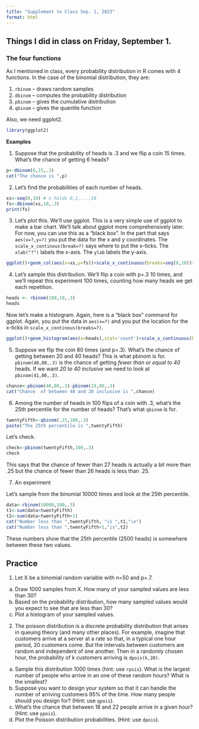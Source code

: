 ```yaml
---
title: "Supplement to Class Sep. 1, 2023"
format: html
---
```


## Things I did in class on Friday, September 1.

### The four functions

As I mentioned in class, every probability distribution in R comes with 4 functions.  In the case of the binomial distribution, they are:

1. `rbinom` -- draws random samples
2. `dbinom` -- computes the probability distribution
3. `pbinom` -- gives the cumulative distribution
4. `qbinom` -- gives the quantile function

Also, we need ggplot2.

```r
library(ggplot2)
```

**Examples**

1.  Suppose that the probability of heads is .3 and we flip a coin 15 times.  What's the chance of getting 6 heads?

```r
p<-dbinom(6,15,.3)
cat("The chance is ",p)
```

2.  Let's find the probabilities of each number of heads.

```r
xs<-seq(0,10) # x holds 0,1,...,10
fs<-dbinom(xs,10,.3)
print(fs)
```

3.  Let's plot this.  We'll use ggplot.  This is a very simple use of ggplot to make a bar chart.
We'll talk about ggplot more comprehensively later.  For now, you can use this as a "black box".  In the part that says `aes(x=?,y=?)` you put the data for the x and y coordinates. The `scale_x_continous(break=?)` says where to put the x-ticks. The `xlab("?")` labels the x-axis. The `ylab` labels the y-axis.


```r
ggplot()+geom_col(aes(x=xs,y=fs))+scale_x_continuous(breaks=seq(0,10))+xlab("Number of Heads")+ylab("Probability")
```

4. Let's sample this distribution.  We'll flip a coin with p=.3 10 times, and we'll repeat this experiment 100 times, counting how many heads we get each repetition.

```r
heads <- rbinom(100,10,.3)
heads
```
Now let's make a histogram.  Again, here is a "black box" command for ggplot.  Again, you put the data in `aes(x=?)`
and you put the location for the x-ticks in `scale_x_continous(breaks=?)`.

```r
ggplot()+geom_histogram(aes(x=heads),stat='count')+scale_x_continuous(breaks=seq(0,10))+xlab("Number of Heads")+ylab("Count")
```

5.  Suppose we flip the coin 80 times (and p=.3).
What's the chance of getting between 20 and 40 heads?
This is what pbinom is for. `pbinom(40,80,.3)` is the chance of getting *fewer than or equal to 40* heads.  If we want
*20 to 40 inclusive* we need to look at `pbinom(41,80,.3)`.

```r
chance<-pbinom(40,80,.3)-pbinom(19,80,.3)
cat("Chance  of between 40 and 20 inclusive is ",chance)

```

6.  Among the number of heads in 100 flips of a coin with .3, what's the 25th percentile for the number of heads?
That's what `qbinom` is for.

```r
twentyFifth<-qbinom(.25,100,.3)
paste("The 25th percentile is ",twentyFifth)
```

Let's check.  
```r
check<-pbinom(twentyFifth,100,.3)
check
```

This says that the chance of fewer than 27 heads is actually a bit more than .25 but the chance of fewer
than 26 heads is less than .25.  

7.  An experiment

Let's sample from the binomial 10000 times and look at the 25th percentile.

```r
data<-rbinom(10000,100,.3)
t1<-sum(data<twentyFifth)
t2<-sum(data<twentyFifth+1)
cat("Number less than ",twentyFifth, "is ",t1,"\n")
cat("Number less than ",twentyFifth+1,"is",t2)
```

These numbers show that the 25th percentile (2500 heads) is somewhere between these two values. 

## Practice

1.  Let X be a binomial random variable with n=50 and p=.7.  
  a. Draw 1000 samples from X.  How many of your sampled values are less than 30?
  b. Based on the probability distribution, how many sampled values would you expect to see that are less than 30?
  c. Plot a histogram of your sampled values. 
  
2.  The poisson distribution is a discrete probability distribution that arises in queuing theory (and many other places).  For example, imagine that customers arrive at a server at a rate so that, in a typical one hour period, 20 customers come. But the intervals between customers are random and independent of one another. Then
in a randomly chosen hour, the probability of k customers arriving is `dpois(k,20)`.  
  a. Sample this distribution 1000 times (hint: use `rpois`).  What is the largest number of people who arrive in an one of these random hours?  What is the smallest?
  b. Suppose you want to design your system so that it can handle the number of arriving customers 95% of the time.  How many people should you design for? (Hint: use `qpois`).
  c. What's the chance that between 18 and 22 people arrive in a given hour? (Hint: use `ppois`).
  d. Plot the Poisson distribution probabilities. (Hint: use `dpois`).
  
